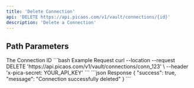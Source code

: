 ```yaml
---
title: 'Delete Connection'
api: 'DELETE https://api.picaos.com/v1/vault/connections/{id}'
description: 'Delete a Connection'
---
```


## Path Parameters

<ParamField path="id" type="string" required>
  The Connection ID
</ParamField>

<RequestExample>
```bash Example Request
curl --location --request DELETE 'https://api.picaos.com/v1/vault/connections/conn_123' \
--header 'x-pica-secret: YOUR_API_KEY'
```
</RequestExample>

<ResponseExample>
```json Response
{
  "success": true,
  "message": "Connection successfully deleted"
}
```
</ResponseExample> 